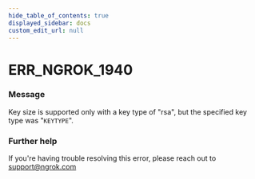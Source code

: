 ```yaml
---
hide_table_of_contents: true
displayed_sidebar: docs
custom_edit_url: null
---
```



# ERR_NGROK_1940

### Message
Key size is supported only with a key type of "rsa", but the specified key type was "`KEYTYPE`".

### Further help
If you're having trouble resolving this error, please reach out to [support@ngrok.com](mailto:support@ngrok.com?subject=Help%20with%20ERR_NGROK_1940)


<ErrorDetails error='err_ngrok_1940' />
